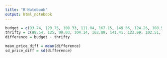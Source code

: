 ```yaml
---
title: "R Notebook"
output: html_notebook
---
```


```r
budget = c(93.74, 129.75, 100.33, 111.04, 167.15, 149.56, 124.26, 108.57, 118.62, 129.81, 98.58)
thrifty = c(88.54, 125, 99.03, 104.14, 162.08, 141.41, 122.99, 102.51, 117.44, 121.76, 77.32)
difference = budget - thrifty
```
```r
mean_price_diff = mean(difference)
sd_price_diff = sd(difference)
```

```r

```

